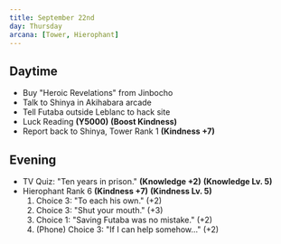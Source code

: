 ```yaml
---
title: September 22nd
day: Thursday
arcana: [Tower, Hierophant]
---
```


## Daytime
- Buy "Heroic Revelations" from Jinbocho
- Talk to Shinya in Akihabara arcade
- Tell Futaba outside Leblanc to hack site
- Luck Reading **(Y5000)** **(Boost Kindness)**
- Report back to Shinya, Tower Rank 1 **(Kindness +7)**

## Evening
- TV Quiz: "Ten years in prison." **(Knowledge +2)** **(Knowledge Lv. 5)**
- Hierophant Rank 6 **(Kindness +7)** **(Kindness Lv. 5)**
    1. Choice 3: "To each his own." (+2)
    1. Choice 3: "Shut your mouth." (+3)
    1. Choice 1: "Saving Futaba was no mistake." (+2)
    1. (Phone) Choice 3: "If I can help somehow…" (+2)